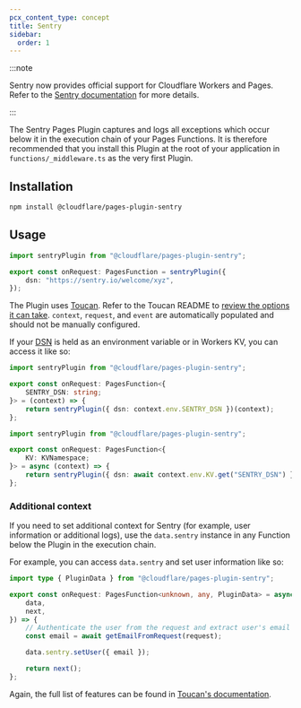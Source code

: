 ```yaml
---
pcx_content_type: concept
title: Sentry
sidebar:
  order: 1
---
```


:::note

Sentry now provides official support for Cloudflare Workers and Pages. Refer to the [Sentry documentation](https://docs.sentry.io/platforms/javascript/guides/cloudflare/) for more details.

:::

The Sentry Pages Plugin captures and logs all exceptions which occur below it in the execution chain of your Pages Functions. It is therefore recommended that you install this Plugin at the root of your application in `functions/_middleware.ts` as the very first Plugin.

## Installation

```sh
npm install @cloudflare/pages-plugin-sentry
```

## Usage

```typescript
import sentryPlugin from "@cloudflare/pages-plugin-sentry";

export const onRequest: PagesFunction = sentryPlugin({
	dsn: "https://sentry.io/welcome/xyz",
});
```

The Plugin uses [Toucan](https://github.com/robertcepa/toucan-js). Refer to the Toucan README to [review the options it can take](https://github.com/robertcepa/toucan-js#other-options). `context`, `request`, and `event` are automatically populated and should not be manually configured.

If your [DSN](https://docs.sentry.io/product/sentry-basics/dsn-explainer/) is held as an environment variable or in Workers KV, you can access it like so:

```typescript
import sentryPlugin from "@cloudflare/pages-plugin-sentry";

export const onRequest: PagesFunction<{
	SENTRY_DSN: string;
}> = (context) => {
	return sentryPlugin({ dsn: context.env.SENTRY_DSN })(context);
};
```

```typescript
import sentryPlugin from "@cloudflare/pages-plugin-sentry";

export const onRequest: PagesFunction<{
	KV: KVNamespace;
}> = async (context) => {
	return sentryPlugin({ dsn: await context.env.KV.get("SENTRY_DSN") })(context);
};
```

### Additional context

If you need to set additional context for Sentry (for example, user information or additional logs), use the `data.sentry` instance in any Function below the Plugin in the execution chain.

For example, you can access `data.sentry` and set user information like so:

```typescript
import type { PluginData } from "@cloudflare/pages-plugin-sentry";

export const onRequest: PagesFunction<unknown, any, PluginData> = async ({
	data,
	next,
}) => {
	// Authenticate the user from the request and extract user's email address
	const email = await getEmailFromRequest(request);

	data.sentry.setUser({ email });

	return next();
};
```

Again, the full list of features can be found in [Toucan's documentation](https://github.com/robertcepa/toucan-js#features).
